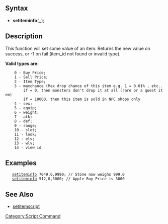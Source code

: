 ==Syntax==
*'''setiteminfo'''(<item id>,<type>,<value>);

==Description==
This function will set some value of an item.
Returns the new value on success, or -1 on fail (item_id not found or 
invalid type).

'''Valid types are:'''
     0 - Buy Price; 
     1 - Sell Price; 
     2 - Item Type;
     3 - maxchance (Max drop chance of this item e.g. 1 = 0.01% , etc..
         if = 0, then monsters don't drop it at all (rare or a quest item)
         if = 10000, then this item is sold in NPC shops only
     4 - sex; 
     5 - equip; 
     6 - weight; 
     7 - atk; 
     8 - def; 
     9 - range;
     10 - slot; 
     11 - look; 
     12 - elv; 
     13 - wlv; 
     14 - view id

==Examples==
    [[setiteminfo]] 7049,6,9990; // Stone now weighs 999.0
    [[setiteminfo]] 512,0,3000; // Apple Buy Price is 3000

==See Also==
* [[setitemscript]]


[[Category:Script Command]]